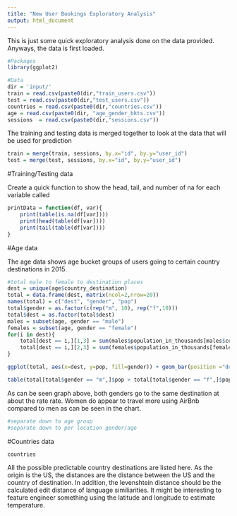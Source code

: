 ```yaml
---
title: "New User Bookings Exploratory Analysis"
output: html_document
---
```


This is just some quick exploratory analysis done on the data provided. Anyways, the data is first loaded.

```r
#Packages
library(ggplot2)

#Data
dir = 'input/'
train = read.csv(paste0(dir,"train_users.csv"))
test = read.csv(paste0(dir,"test_users.csv"))
countries = read.csv(paste0(dir,"countries.csv"))
age = read.csv(paste0(dir, "age_gender_bkts.csv"))
sessions  = read.csv(paste0(dir,"sessions.csv"))
```

The training and testing data is merged together to look at the data that will be used for prediction

```r
train = merge(train, sessions, by.x="id", by.y="user_id")
test = merge(test, sessions, by.x="id", by.y="user_id")
```

#Training/Testing data

Create a quick function to show the head, tail, and number of na for each variable called

```r
printData = function(df, var){
    print(table(is.na(df[var])))
    print(head(table(df[var])))
    print(tail(table(df[var])))
}
```


#Age data

The age data shows age bucket groups of users going to certain country destinations in 2015. 

```r
#total male to female to destination places
dest = unique(age$country_destination)
total = data.frame(dest, matrix(ncol=2,nrow=20))
names(total) = c("dest", "gender", "pop")
total$gender = as.factor(c(rep("m", 10), rep("f",10)))
total$dest = as.factor(total$dest)
males = subset(age, gender == "male")
females = subset(age, gender == "female")
for(i in dest){
    total[dest == i,][1,3] = sum(males$population_in_thousands[males$country_destination == i])
    total[dest == i,][2,3] = sum(females$population_in_thousands[females$country_destination == i])
}

ggplot(total, aes(x=dest, y=pop, fill=gender)) + geom_bar(position ="dodge", stat="identity") + labs(title="Total population in thousands going to destinations separated by gender")
```

```r
table(total[total$gender == "m",]$pop > total[total$gender == "f",]$pop)
```

As can be seen graph above, both genders go to the same destination at about the rate rate. Women do appear to travel more using AirBnb compared to men as can be seen in the chart.

```r
#separate down to age group
#separate down to per location gender/age
```

#Countries data

```r
countries
```

All the possible predictable country destinations are listed here. As the origin is the US, the distances are the distance between the US and the country of destination. In addition, the levenshtein distance should be the calculated edit distance of language similiarities. It might be interesting to feature engineer something using the latitude and longitude to estimate temperature.